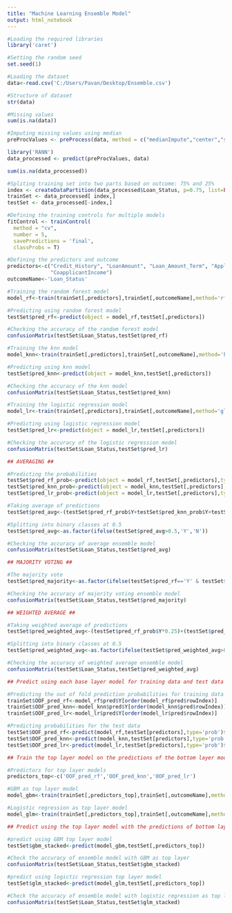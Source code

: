 ---
title: "Machine Learning Ensemble Model"
output: html_notebook
---
 
```{r}
#Loading the required libraries
library('caret')

#Setting the random seed
set.seed(1)

#Loading the dataset
data<-read.csv('C:/Users/Pavan/Desktop/Ensemble.csv')

#Structure of dataset
str(data)
```

```{r}
#Missing values
sum(is.na(data))

#Imputing missing values using median
preProcValues <- preProcess(data, method = c("medianImpute","center","scale"))

library('RANN')
data_processed <- predict(preProcValues, data)

sum(is.na(data_processed))
```

```{r}
#Spliting training set into two parts based on outcome: 75% and 25%
index <- createDataPartition(data_processed$Loan_Status, p=0.75, list=FALSE)
trainSet <- data_processed[ index,]
testSet <- data_processed[-index,]
```

```{r}
#Defining the training controls for multiple models
fitControl <- trainControl(
  method = "cv",
  number = 5,
  savePredictions = 'final',
  classProbs = T)

#Defining the predictors and outcome
predictors<-c("Credit_History", "LoanAmount", "Loan_Amount_Term", "ApplicantIncome",
              "CoapplicantIncome")
outcomeName<-'Loan_Status'
```

```{r}
#Training the random forest model
model_rf<-train(trainSet[,predictors],trainSet[,outcomeName],method='rf',trControl=fitControl,tuneLength=3)

#Predicting using random forest model
testSet$pred_rf<-predict(object = model_rf,testSet[,predictors])

#Checking the accuracy of the random forest model
confusionMatrix(testSet$Loan_Status,testSet$pred_rf)
```

```{r}
#Training the knn model
model_knn<-train(trainSet[,predictors],trainSet[,outcomeName],method='knn',trControl=fitControl,tuneLength=3)

#Predicting using knn model
testSet$pred_knn<-predict(object = model_knn,testSet[,predictors])

#Checking the accuracy of the knn model
confusionMatrix(testSet$Loan_Status,testSet$pred_knn)
```

```{r}
#Training the logistic regression model
model_lr<-train(trainSet[,predictors],trainSet[,outcomeName],method='glm',trControl=fitControl,tuneLength=3)

#Predicting using logistic regression model
testSet$pred_lr<-predict(object = model_lr,testSet[,predictors])

#Checking the accuracy of the logistic regression model
confusionMatrix(testSet$Loan_Status,testSet$pred_lr)
```

```{r}
## AVERAGING ##

#Predicting the probabilities
testSet$pred_rf_prob<-predict(object = model_rf,testSet[,predictors],type='prob')
testSet$pred_knn_prob<-predict(object = model_knn,testSet[,predictors],type='prob')
testSet$pred_lr_prob<-predict(object = model_lr,testSet[,predictors],type='prob')

#Taking average of predictions
testSet$pred_avg<-(testSet$pred_rf_prob$Y+testSet$pred_knn_prob$Y+testSet$pred_lr_prob$Y)/3

#Splitting into binary classes at 0.5
testSet$pred_avg<-as.factor(ifelse(testSet$pred_avg>0.5,'Y','N'))

#Checking the accuracy of average ensemble model
confusionMatrix(testSet$Loan_Status,testSet$pred_avg)
```

```{r}
## MAJORITY VOTING ##

#The majority vote
testSet$pred_majority<-as.factor(ifelse(testSet$pred_rf=='Y' & testSet$pred_knn=='Y','Y',ifelse(testSet$pred_rf=='Y' & testSet$pred_lr=='Y','Y',ifelse(testSet$pred_knn=='Y' & testSet$pred_lr=='Y','Y','N'))))

#Checking the accuracy of majority voting ensemble model
confusionMatrix(testSet$Loan_Status,testSet$pred_majority)
```

```{r}
## WEIGHTED AVERAGE ##

#Taking weighted average of predictions
testSet$pred_weighted_avg<-(testSet$pred_rf_prob$Y*0.25)+(testSet$pred_knn_prob$Y*0.25)+(testSet$pred_lr_prob$Y*0.5)

#Splitting into binary classes at 0.5
testSet$pred_weighted_avg<-as.factor(ifelse(testSet$pred_weighted_avg>0.5,'Y','N'))

#Checking the accuracy of weighted average ensemble model
confusionMatrix(testSet$Loan_Status,testSet$pred_weighted_avg)
```

```{r}
## Predict using each base layer model for training data and test data ##

#Predicting the out of fold prediction probabilities for training data
trainSet$OOF_pred_rf<-model_rf$pred$Y[order(model_rf$pred$rowIndex)]
trainSet$OOF_pred_knn<-model_knn$pred$Y[order(model_knn$pred$rowIndex)]
trainSet$OOF_pred_lr<-model_lr$pred$Y[order(model_lr$pred$rowIndex)]

#Predicting probabilities for the test data
testSet$OOF_pred_rf<-predict(model_rf,testSet[predictors],type='prob')$Y
testSet$OOF_pred_knn<-predict(model_knn,testSet[predictors],type='prob')$Y
testSet$OOF_pred_lr<-predict(model_lr,testSet[predictors],type='prob')$Y
```

```{r}
## Train the top layer model on the predictions of the bottom layer models ##

#Predictors for top layer models 
predictors_top<-c('OOF_pred_rf','OOF_pred_knn','OOF_pred_lr')

#GBM as top layer model 
model_gbm<-train(trainSet[,predictors_top],trainSet[,outcomeName],method='gbm',trControl=fitControl,tuneLength=3)

#Logistic regression as top layer model
model_glm<-train(trainSet[,predictors_top],trainSet[,outcomeName],method='glm',trControl=fitControl,tuneLength=3)
```

```{r}
## Predict using the top layer model with the predictions of bottom layer models ##

#predict using GBM top layer model
testSet$gbm_stacked<-predict(model_gbm,testSet[,predictors_top])

#Check the accuracy of ensemble model with GBM as top layer
confusionMatrix(testSet$Loan_Status,testSet$gbm_stacked)
```

```{r}
#predict using logictic regression top layer model
testSet$glm_stacked<-predict(model_glm,testSet[,predictors_top])

#Check the accuracy of ensemble model with logistic regression as top layer
confusionMatrix(testSet$Loan_Status,testSet$glm_stacked)
```
